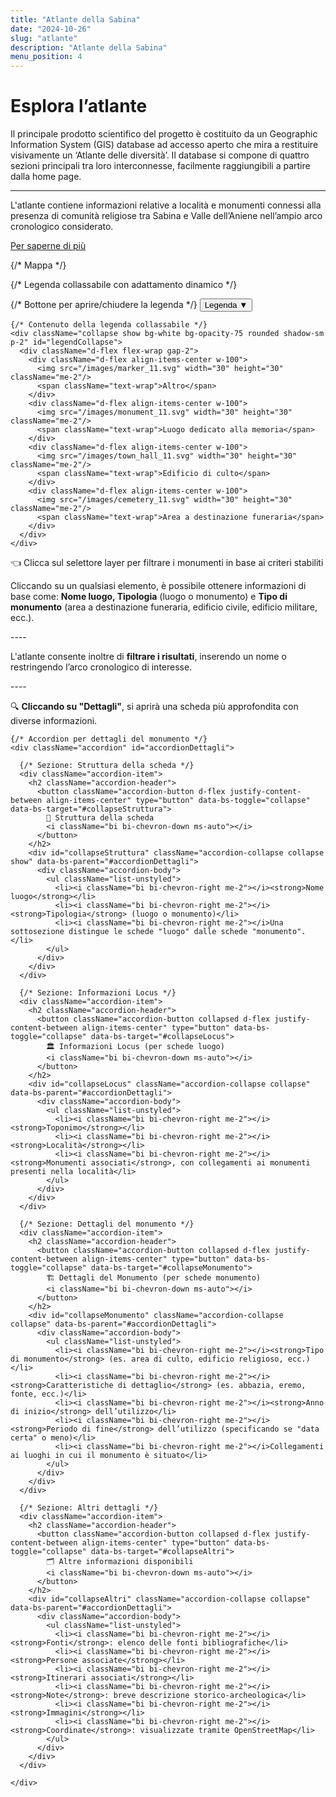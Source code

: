```yaml
---
title: "Atlante della Sabina"
date: "2024-10-26"
slug: "atlante"
description: "Atlante della Sabina"
menu_position: 4
---
```



# Esplora l’atlante


Il principale prodotto scientifico del progetto è costituito da un Geographic Information System
(GIS) database ad accesso aperto che mira a restituire visivamente un ‘Atlante delle diversità’. Il
database si compone di quattro sezioni principali tra loro interconnesse, facilmente raggiungibili a
partire dalla home page.

---

L'atlante contiene informazioni relative a località e monumenti connessi alla presenza di comunità religiose tra Sabina e Valle dell’Aniene nell’ampio
arco cronologico considerato. 

[Per saperne di più](#dettagli)

<Row className="my-4">
<Col md={10}>
<div className="position-relative" >
  {/* Mappa */}
  <MapLibre
    height="800px"
    baseLayers={["EsriStreets"]}
    sprite="https://openmaptiles.github.io/osm-bright-gl-style/sprite"
  >
    <VectorLayerLibre
      name="Monumenti"
      source={{
        directus: {
          table: "luogo_di_interesse",
          geoField: "coordinate",
          queryString: "filter[tipologia][_eq]=monumento&fields=id,tipo_monumento,nome_luogo,coordinate&limit=-1",
          transType: "geojson",
        }
      }}
      checked={true}
      fitToContent={true}
      type="geojson"
      searchInFields={{
        "nome_luogo": "Toponimo",
        "tipo_monumento": {
          "label": "Tipo di monumento",
          "values": ["area a destinazione funeraria", "luogo dedicato alla memoria", "edificio di culto"],
        },
      }}
      style={{
        id: "luogo_di_interesse",
        type: "symbol",
        layout: {
          "icon-image": [
            "match",
            ["get", "tipo_monumento"],
            "area a destinazione funeraria", "cemetery_11",
            "luogo dedicato alla memoria", "monument_11",
            "edificio di culto", "town_hall_11",
            "marker_11" // Default (Altro)
          ],
          "icon-size": 2,
        },
      }}
      popupTemplate="<h4>${nome_luogo}</h4><p>${tipo_monumento}</p><a href='/monumento/?tb=luogo_di_interesse&id=${id}'>Dettagli</a>"
    />
  </MapLibre>

  {/* Legenda collassabile con adattamento dinamico */}
  <div className="position-absolute bottom-0 start-0 m-3" style={{ zIndex: 1000, minWidth: "220px", maxWidth: "280px" }}>
    {/* Bottone per aprire/chiudere la legenda */}
    <button
      className="btn w-100 text-white py-1"
      style={{ backgroundColor: "#990033" }} 
      type="button"
      data-bs-toggle="collapse"
      data-bs-target="#legendCollapse"
      aria-expanded="false"
      aria-controls="legendCollapse"
    >
      Legenda ▼
    </button>

    {/* Contenuto della legenda collassabile */}
    <div className="collapse show bg-white bg-opacity-75 rounded shadow-sm p-2" id="legendCollapse">
      <div className="d-flex flex-wrap gap-2">
        <div className="d-flex align-items-center w-100">
          <img src="/images/marker_11.svg" width="30" height="30" className="me-2"/>
          <span className="text-wrap">Altro</span>
        </div>
        <div className="d-flex align-items-center w-100">
          <img src="/images/monument_11.svg" width="30" height="30" className="me-2"/>
          <span className="text-wrap">Luogo dedicato alla memoria</span>
        </div>
        <div className="d-flex align-items-center w-100">
          <img src="/images/town_hall_11.svg" width="30" height="30" className="me-2"/>
          <span className="text-wrap">Edificio di culto</span>
        </div>
        <div className="d-flex align-items-center w-100">
          <img src="/images/cemetery_11.svg" width="30" height="30" className="me-2"/>
          <span className="text-wrap">Area a destinazione funeraria</span>
        </div>
      </div>
    </div>
  </div>
</div>
</Col>
<Col md={2} className="mt-3">
  <span>👈 Clicca sul selettore layer per filtrare i monumenti in base ai criteri stabiliti</span>
</Col>
</Row>

<Row className="my-4" id="dettagli">
<Col md={12}>
  <div className="bg-light p-4 rounded shadow-sm">
    <p className="text-center">
      Cliccando su un qualsiasi elemento, è possibile ottenere informazioni di base come:
      <strong> Nome luogo, Tipologia</strong> (luogo o monumento) e <strong>Tipo di monumento</strong> 
      (area a destinazione funeraria, edificio civile, edificio militare, ecc.).
    </p>
    ---- 
    <p className="text-center">
      L'atlante consente inoltre di <strong>filtrare i risultati</strong>, inserendo un nome o 
      restringendo l’arco cronologico di interesse.
    </p>
    ---- 
    <p className="text-center">
      🔍 <strong>Cliccando su "Dettagli"</strong>, si aprirà una scheda più approfondita con diverse informazioni.
    </p>

    {/* Accordion per dettagli del monumento */}
    <div className="accordion" id="accordionDettagli">
      
      {/* Sezione: Struttura della scheda */}
      <div className="accordion-item">
        <h2 className="accordion-header">
          <button className="accordion-button d-flex justify-content-between align-items-center" type="button" data-bs-toggle="collapse" data-bs-target="#collapseStruttura">
            📜 Struttura della scheda
            <i className="bi bi-chevron-down ms-auto"></i>
          </button>
        </h2>
        <div id="collapseStruttura" className="accordion-collapse collapse show" data-bs-parent="#accordionDettagli">
          <div className="accordion-body">
            <ul className="list-unstyled">
              <li><i className="bi bi-chevron-right me-2"></i><strong>Nome luogo</strong></li>
              <li><i className="bi bi-chevron-right me-2"></i><strong>Tipologia</strong> (luogo o monumento)</li>
              <li><i className="bi bi-chevron-right me-2"></i>Una sottosezione distingue le schede "luogo" dalle schede "monumento".</li>
            </ul>
          </div>
        </div>
      </div>

      {/* Sezione: Informazioni Locus */}
      <div className="accordion-item">
        <h2 className="accordion-header">
          <button className="accordion-button collapsed d-flex justify-content-between align-items-center" type="button" data-bs-toggle="collapse" data-bs-target="#collapseLocus">
            🏛️ Informazioni Locus (per schede luogo)
            <i className="bi bi-chevron-down ms-auto"></i>
          </button>
        </h2>
        <div id="collapseLocus" className="accordion-collapse collapse" data-bs-parent="#accordionDettagli">
          <div className="accordion-body">
            <ul className="list-unstyled">
              <li><i className="bi bi-chevron-right me-2"></i><strong>Toponimo</strong></li>
              <li><i className="bi bi-chevron-right me-2"></i><strong>Località</strong></li>
              <li><i className="bi bi-chevron-right me-2"></i><strong>Monumenti associati</strong>, con collegamenti ai monumenti presenti nella località</li>
            </ul>
          </div>
        </div>
      </div>

      {/* Sezione: Dettagli del monumento */}
      <div className="accordion-item">
        <h2 className="accordion-header">
          <button className="accordion-button collapsed d-flex justify-content-between align-items-center" type="button" data-bs-toggle="collapse" data-bs-target="#collapseMonumento">
            🏗️ Dettagli del Monumento (per schede monumento)
            <i className="bi bi-chevron-down ms-auto"></i>
          </button>
        </h2>
        <div id="collapseMonumento" className="accordion-collapse collapse" data-bs-parent="#accordionDettagli">
          <div className="accordion-body">
            <ul className="list-unstyled">
              <li><i className="bi bi-chevron-right me-2"></i><strong>Tipo di monumento</strong> (es. area di culto, edificio religioso, ecc.)</li>
              <li><i className="bi bi-chevron-right me-2"></i><strong>Caratteristiche di dettaglio</strong> (es. abbazia, eremo, fonte, ecc.)</li>
              <li><i className="bi bi-chevron-right me-2"></i><strong>Anno di inizio</strong> dell’utilizzo</li>
              <li><i className="bi bi-chevron-right me-2"></i><strong>Periodo di fine</strong> dell’utilizzo (specificando se "data certa" o meno)</li>
              <li><i className="bi bi-chevron-right me-2"></i>Collegamenti ai luoghi in cui il monumento è situato</li>
            </ul>
          </div>
        </div>
      </div>

      {/* Sezione: Altri dettagli */}
      <div className="accordion-item">
        <h2 className="accordion-header">
          <button className="accordion-button collapsed d-flex justify-content-between align-items-center" type="button" data-bs-toggle="collapse" data-bs-target="#collapseAltri">
            🗂️ Altre informazioni disponibili
            <i className="bi bi-chevron-down ms-auto"></i>
          </button>
        </h2>
        <div id="collapseAltri" className="accordion-collapse collapse" data-bs-parent="#accordionDettagli">
          <div className="accordion-body">
            <ul className="list-unstyled">
              <li><i className="bi bi-chevron-right me-2"></i><strong>Fonti</strong>: elenco delle fonti bibliografiche</li>
              <li><i className="bi bi-chevron-right me-2"></i><strong>Persone associate</strong></li>
              <li><i className="bi bi-chevron-right me-2"></i><strong>Itinerari associati</strong></li>
              <li><i className="bi bi-chevron-right me-2"></i><strong>Note</strong>: breve descrizione storico-archeologica</li>
              <li><i className="bi bi-chevron-right me-2"></i><strong>Immagini</strong></li>
              <li><i className="bi bi-chevron-right me-2"></i><strong>Coordinate</strong>: visualizzate tramite OpenStreetMap</li>
            </ul>
          </div>
        </div>
      </div>

    </div>
  </div>
</Col>
</Row>


